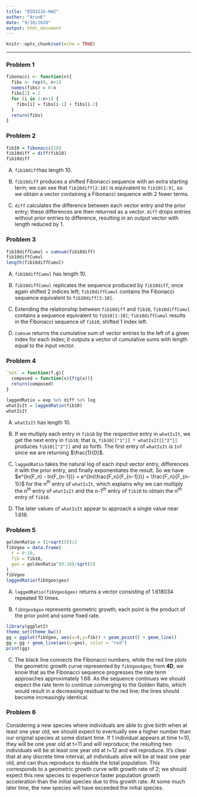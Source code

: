 ```yaml
---
title: "BIO321G-HW2"
author: "ArunK"
date: "9/10/2020"
output: html_document
---
```


```r
knitr::opts_chunk$set(echo = TRUE)
```

---

### Problem 1
```r
fibonacci <- function(n){
  fibs <- rep(0, n+1)
  names(fibs) = 0:n
  fibs[2] = 1
  for (i in 2:n+1) {
    fibs[i] = fibs[i-1] + fibs[i-2]
  }
  return(fibs)
}
```

### Problem 2
```r
fib10 = fibonacci(10)
fib10diff = diff(fib10)
fib10diff
```

A.
`fib10diff`has length 10.

B.
`fib10diff` produces a shifted Fibonacci sequence with an extra starting term; we can see that `fib10diff[2:10]` is equivalent to `fib10[1:9]`, so we obtain a vector containing a Fibonacci sequence with 2 fewer terms.

C.
`diff` calculates the difference between each vector entry and the prior entry; these differences are then returned as a vector. `diff` drops entries without prior entries to difference, resulting in an output vector with length reduced by 1.

### Problem 3
```r
fib10diffCumul = cumsum(fib10diff)
fib10diffCumul
length(fib10diffCumul)
```

A.
`fib10diffCumul` has length 10.

B.
`fib10diffCumul` replicates the sequence produced by `fib10diff`, once again shifted 2 indices left; `fib10diffCumul` contains the Fibonacci sequence equivalent to `fib10diff[3:10]`.

C.
Extending the relationship between `fib10diff` and `fib10`, `fib10diffCumul` contains a sequence equivalent to `fib10[1:10]`; `fib10diffCumul` results in the Fibonacci sequence of `fib10`, shifted 1 index left.

D. 
`cumsum` returns the cumulative sum of vector entries to the left of a given index for each index; it outputs a vector of cumulative sums with length equal to the input vector.

### Problem 4
```r
`%o%` = function(f,g){
  composed = function(x){f(g(x))}
  return(composed)
}

laggedRatio = exp %o% diff %o% log
whatIsIt = laggedRatio(fib10)
whatIsIt
```

A.
`whatIsIt` has length 10.

B.
If we multiply each entry in `fib10` by the respective entry in `whatIsIt`, we get the next entry in `fib10`; that is, `fib10[["1"]] * whatIsIt[["2"]]` produces `fib10[["2"]]` and so forth. The first entry of `whatIsIt` is `Inf` since we are returning $\frac{1}{0}$.

C.
`laggedRatio` takes the natural log of each input vector entry, differences it with the prior entry, and finally exponentiates the result. So we have $e^{ln(F_n) - ln(F_{n-1})} = e^{ln(\frac{F_n}{F_{n-1}})} = \frac{F_n}{F_{n-1}}$ for the n$^{th}$ entry of `whatIsIt`, which explains why we can multiply the n$^{th}$ entry of `whatIsIt` and the n-1$^{th}$ entry of `fib10` to obtain the n$^{th}$ entry of `fib10`.

D. 
The later values of `whatIsIt` appear to approach a single value near 1.618.

### Problem 5
```r
goldenRatio = (1+sqrt(5))/2
fibVgeo = data.frame(
  t = 0:10,
  fib = fib10,
  geo = goldenRatio^(0:10)/sqrt(5)
)
fibVgeo
laggedRatio(fibVgeo$geo)
```

A.
`laggedRatio(fibVgeo$geo)` returns a vector consisting of 1.618034 repeated 10 times.

B.
`fibVgeo$geo` represents geometric growth; each point is the product of the prior point and some fixed rate.

```r
library(ggplot2)
theme_set(theme_bw())
gg = ggplot(fibVgeo, aes(x=t,y=fib)) + geom_point() + geom_line()
gg = gg + geom_line(aes(y=geo), color = "red")
print(gg)
```
 
 C.
The black line connects the Fibonacci numbers, while the red line plots the geometric growth curve represented by `fibVgeo$geo`; from **4D**, we know that as the Fibonacci sequence progresses the rate term approaches approximately 1.68. As the sequence continues we should expect the rate term to continue converging to the Golden Ratio, which would result in a decreasing residual to the red line; the lines should become increasingly identical.
 
### Problem 6

Considering a new species where individuals are able to give birth when at least one year old, we should expect to eventually see a higher number than our original species at some distant time. If 1 individual appears at time t=10, they will be one year old at t=11 and will reproduce; the resulting two individuals will be at least one year old at t=12 and will reproduce. It's clear that at any discrete time interval, all individuals alive will be at least one year old, and can thus reproduce to double the total population. This corresponds to a geometric growth curve with growth rate of 2; we should expect this new species to experience faster population growth acceleration than the initial species due to this growth rate. At some much later time, the new species will have exceeded the initial species.





 